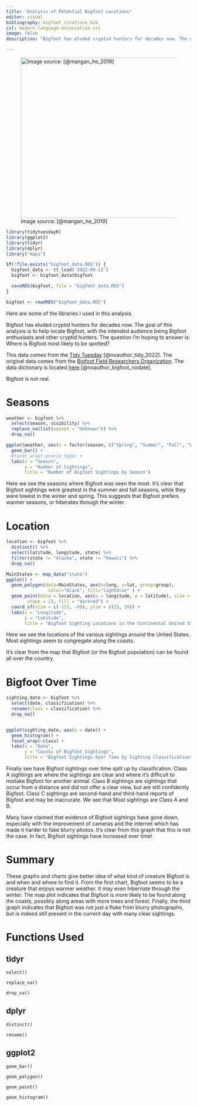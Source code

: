 ```yaml
---
title: "Analysis of Potential Bigfoot Locations"
editor: visual
bibliography: bigfoot_citations.bib
csl: modern-language-association.csl
image: false
description: "Bigfoot has eluded cryptid hunters for decades now. The goal of this analysis is to help locate Bigfoot. Where is Bigfoot most likely to be spotted?"

---
```


![Image source: [@mangan_he_2019]](bigfoot.jpg){fig-align="center" width="437"}

```r
library(tidytuesdayR)
library(ggplot2)
library(tidyr)
library(dplyr)
library("maps")

if(!file.exists("bigfoot_data.RDS")) {
  bigfoot_data <- tt_load('2022-09-13')
  bigfoot <- bigfoot_data$bigfoot

  saveRDS(bigfoot, file = "bigfoot_data.RDS")
}

bigfoot <- readRDS("bigfoot_data.RDS")
```

::: column-margin
Here are some of the libraries I used in this analysis.
:::

Bigfoot has eluded cryptid hunters for decades now. The goal of this analysis is to help locate Bigfoot, with the intended audience being Bigfoot enthusiasts and other cryptid hunters. The question I'm hoping to answer is: Where is Bigfoot most likely to be spotted?

This data comes from the [Tidy Tuesday](https://github.com/rfordatascience/tidytuesday/tree/master/data/2022/2022-09-13#data-dictionary) [@noauthor_tidy_2022]. The original data comes from the [Bigfoot Field Researchers Organization](https://www.bfro.net/). The data dictionary is located [here](https://github.com/rfordatascience/tidytuesday/tree/master/data/2022/2022-09-13#data-dictionary) [@noauthor_bigfoot_nodate].

::: callout-warning
Bigfoot is not real.
:::

# Seasons

```r
weather <- bigfoot %>%
  select(season, visibility) %>%
  replace_na(list(season = "Unknown")) %>%
  drop_na()

ggplot(weather, aes(x = factor(season, c("Spring", "Summer", "Fall", "Winter", "Unknown")))) +
  geom_bar() +
  #facet_wrap(~precip_type) +
  labs(x = "Season",
       y = "Number of Sightings",
       title = "Number of Bigfoot Sightings by Season")

```

Here we see the seasons where Bigfoot was seen the most. It's clear that Bigfoot sightings were greatest in the summer and fall seasons, while they were lowest in the winter and spring. This suggests that Bigfoot prefers warmer seasons, or hiberates through the winter.

# Location

```r
location <- bigfoot %>%
  distinct() %>%
  select(latitude, longitude, state) %>%
  filter(state != "Alaska", state != "Hawaii") %>%
  drop_na()

MainStates <- map_data("state")
ggplot() + 
  geom_polygon(data=MainStates, aes(x=long, y=lat, group=group),
                color="black", fill="lightblue" ) +
  geom_point(data = location, aes(x = longitude, y = latitude), size = 1, 
        shape = 23, fill = "darkred") +
  coord_sf(xlim = c(-123, -69), ylim = c(25, 50)) +
  labs(x = "Longitude",
       y = "Latitude",
       title = "Bigfoot Sighting Locations in the Continental United States")
```

Here we see the locations of the various sightings around the United States. Most sightings seem to congregate along the coasts.

::: column-margin
It's clear from the map that Bigfoot (or the Bigfoot population) can be found all over the country.
:::

# Bigfoot Over Time

```r
sighting_date <- bigfoot %>%
  select(date, classification) %>%
  rename(class = classification) %>%
  drop_na()


ggplot(sighting_date, aes(x = date)) +
  geom_histogram() +
  facet_wrap(~class) +
  labs(x = "Date",
       y = "Counts of Bigfoot Sightings",
       title = "Bigfoot Sightings Over Time by Sighting Classification")
```

Finally see have Bigfoot sightings over time split up by classification. Class A sightings are where the sightings are clear and where it's difficult to mistake Bigfoot for another animal. Class B sightings are sightings that occur from a distance and did not offer a clear view, but are still confidently Bigfoot. Class C sightings are second-hand and third-hand reports of Bigfoot and may be inaccurate. We see that Most sightings are Class A and B.

::: callout-note
Many have claimed that evidence of Bigfoot sightings have gone down, especially with the improvement of cameras and the internet which has made it harder to fake blurry photos. It's clear from this graph that this is not the case. In fact, Bigfoot sightings have increased over time!
:::

# Summary

These graphs and charts give better idea of what kind of creature Bigfoot is and when and where to find it. From the first chart, Bigfoot seems to be a creature that enjoys warmer weather. It may even hibernate through the winter. The map plot indicates that Bigfoot is more likely to be found along the coasts, possibly along areas with more trees and forest. Finally, the third graph indicates that Bigfoot was not just a fluke from blurry photographs, but is indeed still present in the current day with many clear sightings.

# Functions Used

## tidyr

`select()`

`replace_na()`

`drop_na()`

## dplyr

`distinct()`

`rename()`

## ggplot2

`geom_bar()`

`geom_polygon()`

`geom_point()`

`geom_histogram()`
